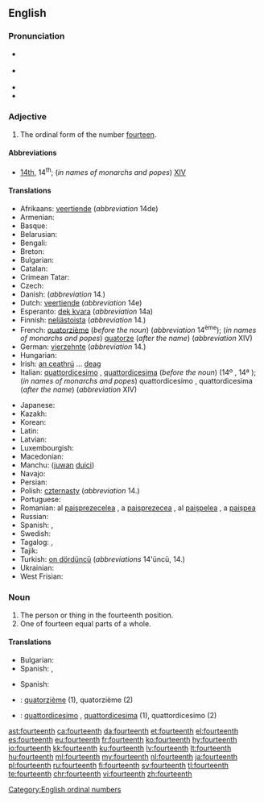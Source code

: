 ==English==
{{ordinalbox|en|13th|14th|15th|thirteenth|fifteenth|card=fourteen}}

===Pronunciation===
* {{a|RP}} {{IPA|/ˌfɔːˈtiːnθ/|lang=en}}
* {{a|US}} {{IPA|/ˌfɔɹˈtiːnθ/|lang=en}}
* {{rhymes|iːnθ|lang=en}}
* {{hyphenation|four|teenth|lang=en}}

===Adjective===
{{en-adj|-}}

# The ordinal form of the number [[fourteen]].

====Abbreviations====
* [[14th]], 14<sup>th</sup>; (''in names of monarchs and popes'') [[XIV]]

====Translations====
{{trans-top|ordinal form of the number fourteen}}
* Afrikaans: [[veertiende]] (''abbreviation'' 14de)
* Armenian: {{t|hy|տասնչորսերորդ|sc=Armn}}
* Basque: {{t|eu|hamalaugarren}}
* Belarusian: {{t|be|чатырна́ццаты|m|sc=Cyrl}}
* Bengali: {{t|bn|চতুর্দশ}}
* Breton: {{t+|br|pevarzekvet}}
* Bulgarian: {{t|bg|четиринадесет|sc=Cyrl}}
* Catalan: {{t+|ca|catorzè}}
* Crimean Tatar: {{t|crh|on dörtünci}}
* Czech: {{t|cs|čtrnáctý}}
* Danish: {{t+|da|fjortende}} (''abbreviation'' 14.)
* Dutch: [[veertiende]] (''abbreviation'' 14e)
* Esperanto: [[dek kvara]] (''abbreviation'' 14a)
* Finnish: [[neljästoista]] (''abbreviation'' 14.)
* French: [[quatorzième]] (''before the noun'') (''abbreviation'' 14<sup>ème</sup>); (''in names of monarchs and popes'') [[quatorze]] (''after the name'') (''abbreviation'' XIV)
* German: [[vierzehnte]] (''abbreviation'' 14.)
* Hungarian: {{t+|hu|tizennegyedik}}
* Irish: [[an ceathrú]] ... [[deag]]
* Italian: [[quattordicesimo]] {{g|m}}, [[quattordicesima]] {{g|f}} (''before the noun'') (14º {{g|m}}, 14ª {{g|f}}); (''in names of monarchs and popes'') quattordicesimo {{g|m}}, quattordicesima {{g|f}} (''after the name'') (''abbreviation'' XIV)
{{trans-mid}}
* Japanese: {{t|ja|十四番目|alt=十四番目(の)|tr=jūyon-banme (no)|sc=Jpan}}
* Kazakh: {{t|kk|он төртінші|sc=Cyrl}}
* Korean: {{t+|ko|열넷째|tr=yeolnetjjae|sc=Kore}}
* Latin: {{t|la|quartus decimus}}
* Latvian: {{t+|lv|četrpadsmitais|m}}
* Luxembourgish: {{t|lb|véierzéngt}}
* Macedonian: {{t|mk|четиринаесетти|sc=Cyrl}}
* Manchu: ([[juwan]] [[duici]])
* Navajo: {{t|nv|dį́į́ʼtsʼáadah góneʼ}}
* Persian: {{t+|fa|چهاردهم|sc=fa-Arab}}
* Polish: [[czternasty]] (''abbreviation'' 14.)
* Portuguese: {{t|pt|décimo quarto}}
* Romanian: al [[paisprezecelea]] {{g|m}}, a [[paisprezecea]] {{g|f}}, al [[paișpelea]] {{qualifier|m, informal}}, a [[paișpea]] {{qualifier|f, informal}}
* Russian: {{t+|ru|четырнадцатый}}
* Spanish: {{t+|es|decimocuarto|m}}, {{t|es|decimocuarta|f}}
* Swedish: {{t+|sv|fjortonde}}
* Tagalog: {{t|tl|panlabing-apat}}, {{t|tl|ikalabingapat}}
* Tajik: {{t|tg|чордаҳум|sc=Cyrl}}
* Turkish: [[on dördüncü]] (''abbreviations'' 14'üncü, 14.)
* Ukrainian: {{t+|uk|чотирна́дцятий|m|sc=Cyrl}}
* West Frisian: {{t|fy|fjirtjinde}}
{{trans-bottom}}

===Noun===
{{en-noun}}

# The person or thing in the fourteenth position.
# One of fourteen equal parts of a whole.

====Translations====
{{trans-top|something in the fourteenth position}}
* Bulgarian: {{t|bg|четиринадесети|m|sc=Cyrl}}
* Spanish: {{t+|es|decimocuarto|m}}, {{t|es|decimocuarta|f}}
{{trans-mid}}
{{trans-bottom}}

{{trans-top|one of fourteen equal parts of a whole}}
* Spanish: {{t+|es|catorceavo|m}}
{{trans-mid}}
{{trans-bottom}}

{{checktrans-top}}
* {{ttbc|fr}}: [[quatorzième]] {{g|m|f}} (1), quatorzième {{g|m}} (2)
* {{ttbc|it}}: [[quattordicesimo]] {{g|m}}, [[quattordicesima]] {{g|f}} (1), quattordicesimo {{g|m}} (2)
{{trans-mid}}
{{trans-bottom}}

[[Category:English ordinal numbers]]

[[ast:fourteenth]]
[[ca:fourteenth]]
[[da:fourteenth]]
[[et:fourteenth]]
[[el:fourteenth]]
[[es:fourteenth]]
[[eu:fourteenth]]
[[fr:fourteenth]]
[[ko:fourteenth]]
[[hy:fourteenth]]
[[io:fourteenth]]
[[kk:fourteenth]]
[[ku:fourteenth]]
[[lv:fourteenth]]
[[lt:fourteenth]]
[[hu:fourteenth]]
[[ml:fourteenth]]
[[my:fourteenth]]
[[nl:fourteenth]]
[[ja:fourteenth]]
[[pl:fourteenth]]
[[ru:fourteenth]]
[[fi:fourteenth]]
[[sv:fourteenth]]
[[tl:fourteenth]]
[[te:fourteenth]]
[[chr:fourteenth]]
[[vi:fourteenth]]
[[zh:fourteenth]]